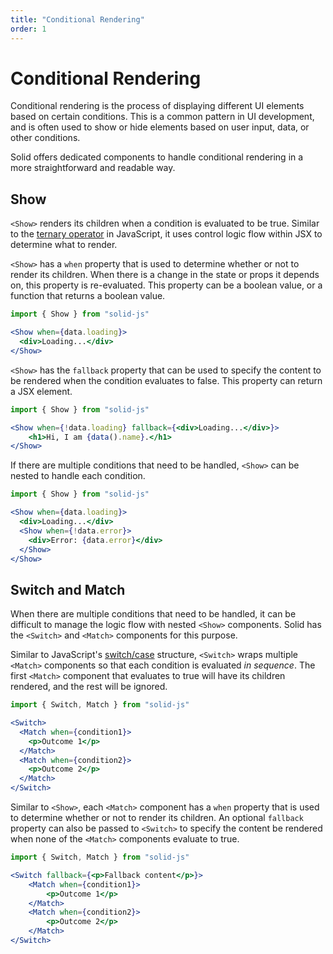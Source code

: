 ```yaml
---
title: "Conditional Rendering"
order: 1
---
```


# Conditional Rendering

Conditional rendering is the process of displaying different UI elements based on certain conditions.
This is a common pattern in UI development, and is often used to show or hide elements based on user input, data, or other conditions.

Solid offers dedicated components to handle conditional rendering in a more straightforward and readable way.

## Show

`<Show>` renders its children when a condition is evaluated to be true.
Similar to the [ternary operator](https://developer.mozilla.org/en-US/docs/Web/JavaScript/Reference/Operators/Conditional_Operator) in JavaScript, it uses control logic flow within JSX to determine what to render.

`<Show>` has a `when` property that is used to determine whether or not to render its children.
When there is a change in the state or props it depends on, this property is re-evaluated.
This property can be a boolean value, or a function that returns a boolean value.

```jsx
import { Show } from "solid-js"

<Show when={data.loading}>
  <div>Loading...</div>
</Show>
```

`<Show>` has the `fallback` property that can be used to specify the content to be rendered when the condition evaluates to false.
This property can return a JSX element.

```jsx
import { Show } from "solid-js"

<Show when={!data.loading} fallback={<div>Loading...</div>}>
	<h1>Hi, I am {data().name}.</h1>
</Show>
```

If there are multiple conditions that need to be handled, `<Show>` can be nested to handle each condition.

```jsx
import { Show } from "solid-js"

<Show when={data.loading}>
  <div>Loading...</div>
  <Show when={!data.error}>
    <div>Error: {data.error}</div>
  </Show>
</Show>
```


## Switch and Match

When there are multiple conditions that need to be handled, it can be difficult to manage the logic flow with nested `<Show>` components.
Solid has the `<Switch>` and `<Match>` components for this purpose.

Similar to JavaScript's [switch/case](https://developer.mozilla.org/en-US/docs/Web/JavaScript/Reference/Statements/switch) structure, `<Switch>` wraps multiple `<Match>` components so that each condition is evaluated _in sequence_.
The first `<Match>` component that evaluates to true will have its children rendered, and the rest will be ignored.

```jsx
import { Switch, Match } from "solid-js"

<Switch>
  <Match when={condition1}>
    <p>Outcome 1</p>
  </Match>
  <Match when={condition2}>
    <p>Outcome 2</p>
  </Match>
</Switch>
```

Similar to `<Show>`, each `<Match>` component has a `when` property that is used to determine whether or not to render its children.
An optional `fallback` property can also be passed to `<Switch>` to specify the content be rendered when none of the `<Match>` components evaluate to true.

```jsx
import { Switch, Match } from "solid-js"

<Switch fallback={<p>Fallback content</p>}>
	<Match when={condition1}>
		<p>Outcome 1</p>
	</Match>
	<Match when={condition2}>
		<p>Outcome 2</p>
	</Match>
</Switch>
```